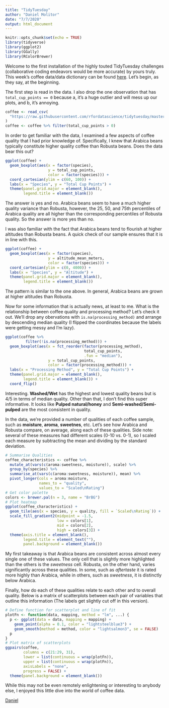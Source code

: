 ---
title: "TidyTuesday"
author: "Daniel Molitor"
date: "7/7/2020"
output: html_document
---

```{r setup, include=FALSE}
knitr::opts_chunk$set(echo = TRUE)
library(tidyverse)
library(ggplot2)
library(GGally)
library(RColorBrewer)
```

Welcome to the first installation of the highly touted TidyTuesday challenges (collaborative coding endeavors would be more accurate) by yours truly. This week's coffee data/data dictionary can be found [here](https://github.com/rfordatascience/tidytuesday/blob/master/data/2020/2020-07-07/readme.md). Let's begin, as they say, at the beginning.

The first step is read in the data. I also drop the one observation that has `total_cup_points == 0` because a, it's a huge outlier and will mess up our plots, and b, it's annoying. 

```{r echo=TRUE, message=FALSE}
coffee <- read_csv(
  "https://raw.githubusercontent.com/rfordatascience/tidytuesday/master/data/2020/2020-07-07/coffee_ratings.csv"
)
coffee <- coffee %>% filter(total_cup_points > 0)
```
In order to get familiar with the data, I examined a few aspects of coffee quality that I had prior knowledge of. Specifically, I knew that Arabica beans typically constitute higher quality coffee than Robusta beans. Does the data bear this out?
```{r}
ggplot(coffee) +
  geom_boxplot(aes(x = factor(species),
                   y = total_cup_points,
                   color = factor(species))) +
  coord_cartesian(ylim = c(60, 100)) +
  labs(x = "Species", y = "Total Cup Points") +
  theme(panel.grid.major = element_blank(),
        legend.title = element_blank())
```

The answer is yes and no. Arabica beans seem to have a much higher quality variance than Robusta, however, the 25, 50, and 75th percentiles of Arabica quality are all higher than the corresponding percentiles of Robusta quality. So the answer is more yes than no.

I was also familiar with the fact that Arabica beans tend to flourish at higher altitudes than Robusta beans. A quick check of our sample ensures that it is in line with this.
```{r warning=FALSE}
ggplot(coffee) +
  geom_boxplot(aes(x = factor(species),
                   y = altitude_mean_meters,
                   color = factor(species))) +
  coord_cartesian(ylim = c(0, 4000)) +
  labs(x = "Species", y = "Altitude") +
  theme(panel.grid.major = element_blank(),
        legend.title = element_blank())
```

The pattern is similar to the one above. In general, Arabica beans are grown at higher altitudes than Robusta.

Now for some information that is actually news, at least to me. What is the relationship between coffee quality and processing method? Let's check it out. We'll drop any obervations with `is.na(processing_method)` and arrange by descending median quality (I flipped the coordinates because the labels were getting messy and I'm lazy).
```{r}
ggplot(coffee %>%
         filter(!is.na(processing_method))) +
  geom_boxplot(aes(x = fct_reorder(factor(processing_method),
                                   total_cup_points,
                                   .fun = "median"),
                   y = total_cup_points,
                   color = factor(processing_method))) +
  labs(x = "Processing Method", y = "Total Cup Points") +
  theme(panel.grid.major = element_blank(),
        legend.title = element_blank()) +
  coord_flip()
```

Interesting. **Washed/Wet** has the highest and lowest quality beans but is 4/5 in terms of median quality. Other than that, I don't find this super informative. It looks like **Pulped natural/honey** and **Semi-washed/Semi-pulped** are the most consistent in quality.

In the data, we're provided a number of qualities of each coffee sample, such as **moisture**, **aroma**, **sweetnes**, etc. Let's see how Arabica and Robusta compare, on average, along each of these qualities. Side note: several of these measures had different scales (0-10 vs. 0-1), so I scaled each measure by subtracting the mean and dividing by the standard deviation.
```{r}
# Summarise Qualities
coffee_characteristics <- coffee %>%
  mutate_at(vars(c(aroma:sweetness, moisture)), scale) %>%
  group_by(species) %>%
  summarise_at(vars(c(aroma:sweetness, moisture)), mean) %>%
  pivot_longer(cols = aroma:moisture,
               names_to = "quality",
               values_to = "Scaled\nRating")
# Get color palette
colors <- brewer.pal(n = 3, name = "BrBG")
# Plot heatmap
ggplot(coffee_characteristics) +
  geom_tile(aes(x = species, y = quality, fill = `Scaled\nRating`)) +
  scale_fill_gradient2(midpoint = -1.5,
                       low = colors[1],
                       mid = colors[2],
                       high = colors[3]) +
  theme(axis.title = element_blank(),
        legend.title = element_text(""),
        panel.background = element_blank())
```

My first takeaway is that Arabica beans are consistent across almost every single one of these values. The only cell that is slightly more highlighted than the others is the *sweetness* cell. Robusta, on the other hand, varies significantly across these qualities. In some, such as *aftertaste* it is rated more highly than Arabica, while in others, such as *sweetness*, it is distinctly below Arabica.

Finally, how do each of these qualities relate to each other and to overall quality. Below is a matrix of scatterplots between each pair of variables that outline this information (The labels get slightly cut off in this version).
```{r fig.width=8,fig.height=4.5,dpi=500,out.width="1920px",out.height="500px",message=FALSE}
# Define function for scatterplot and line of fit
plotFn <- function(data, mapping, method = "lm", ...) {
  p <- ggplot(data = data, mapping = mapping) +
    geom_point(alpha = 0.1, color = "lightsteelblue3") +
    geom_smooth(method = method, color = "lightsalmon3", se = FALSE)
  p
}
# Plot matrix of scatterplots
ggpairs(coffee,
        columns = c(21:29, 31),
        lower = list(continuous = wrap(plotFn)),
        upper = list(continuous = wrap(plotFn)),
        axisLabels = "none",
        progress = FALSE) +
  theme(panel.background = element_blank())
```

While this may not be even remotely enlightening or interesting to anybody else, I enjoyed this little dive into the world of coffee data.

[Daniel](https://dmolitor.github.io/)

